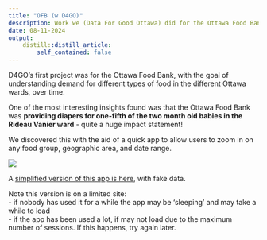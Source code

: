 ```yaml
---
title: "OFB (w D4GO)"
description: Work we (Data For Good Ottawa) did for the Ottawa Food Bank
date: 08-11-2024
output:
    distill::distill_article:
        self_contained: false
---
```


D4GO's first project was for the Ottawa Food Bank, with the goal of understanding demand for different types of food in the different Ottawa wards, over time.

One of the most interesting insights found was that the Ottawa Food Bank was **providing diapers for one-fifth of the two month old babies in the Rideau Vanier ward** - quite a huge impact statement!

We discovered this with the aid of a quick app to allow users to zoom in on any food group, geographic area, and date range. 

![](Screenshot.png)

A [simplified version of this app is here](https://prabinov.shinyapps.io/GrocStore/), with fake data.

Note this version is on a limited site:   
- if nobody has used it for a while the app may be 'sleeping' and may take a while to load   
- if the app has been used a lot, if may not load due to the maximum number of sessions. If this happens, try again later.  


